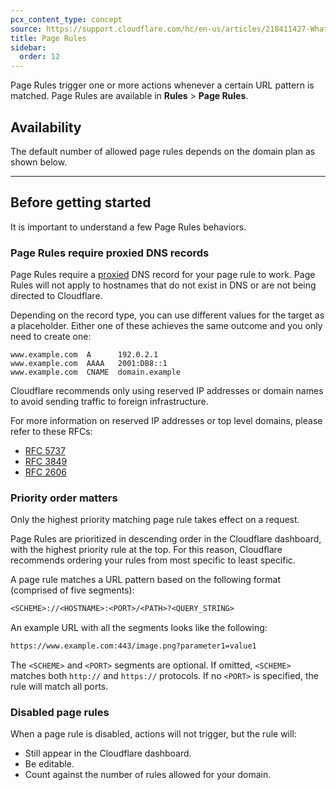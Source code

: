 ```yaml
---
pcx_content_type: concept
source: https://support.cloudflare.com/hc/en-us/articles/218411427-What-do-the-custom-caching-options-mean-in-Page-Rules-#summary-of-page-rules-settings
title: Page Rules
sidebar:
  order: 12
---
```



Page Rules trigger one or more actions whenever a certain URL pattern is matched. Page Rules are available in **Rules** > **Page Rules**.

## Availability

The default number of allowed page rules depends on the domain plan as shown below.

<FeatureTable id="rules.page_rules" />

---

## Before getting started

It is important to understand a few Page Rules behaviors.

### Page Rules require proxied DNS records

Page Rules require a [proxied](/dns/proxy-status/) DNS record for your page rule to work. Page Rules will not apply to hostnames that do not exist in DNS or are not being directed to Cloudflare.

Depending on the record type, you can use different values for the target as a placeholder. Either one of these achieves the same outcome and you only need to create one:

```
www.example.com  A      192.0.2.1
www.example.com  AAAA   2001:DB8::1
www.example.com  CNAME  domain.example
```

Cloudflare recommends only using reserved IP addresses or domain names to avoid sending traffic to foreign infrastructure.

For more information on reserved IP addresses or top level domains, please refer to these RFCs:

- [RFC 5737](https://datatracker.ietf.org/doc/html/rfc5737)
- [RFC 3849](https://datatracker.ietf.org/doc/html/rfc3849)
- [RFC 2606](https://datatracker.ietf.org/doc/html/rfc2606)

### Priority order matters

Only the highest priority matching page rule takes effect on a request.

Page Rules are prioritized in descending order in the Cloudflare dashboard, with the highest priority rule at the top. For this reason, Cloudflare recommends ordering your rules from most specific to least specific.

A page rule matches a URL pattern based on the following format (comprised of five segments):

```txt
<SCHEME>://<HOSTNAME>:<PORT>/<PATH>?<QUERY_STRING>
```

An example URL with all the segments looks like the following:

```txt
https://www.example.com:443/image.png?parameter1=value1
```

The `<SCHEME>` and `<PORT>` segments are optional. If omitted, `<SCHEME>` matches both `http://` and `https://` protocols. If no `<PORT>` is specified, the rule will match all ports.

### Disabled page rules

When a page rule is disabled, actions will not trigger, but the rule will:

- Still appear in the Cloudflare dashboard.
- Be editable.
- Count against the number of rules allowed for your domain.
